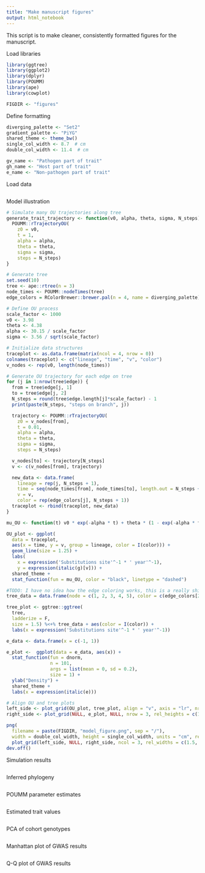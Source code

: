 ```yaml
---
title: "Make manuscript figures"
output: html_notebook
---
```


This script is to make cleaner, consistently formatted figures for the manuscript.

Load libraries
```r
library(ggtree)
library(ggplot2)
library(dplyr)
library(POUMM)
library(ape)
library(cowplot)

FIGDIR <- "figures"
```

Define formatting
```r
diverging_palette <- "Set2"
gradient_palette <- "PiYG"
shared_theme <- theme_bw()
single_col_width <- 8.7  # cm
double_col_width <- 11.4  # cm

gv_name <- "Pathogen part of trait"
gh_name <- "Host part of trait"
e_name <- "Non-pathogen part of trait"
```

Load data
```r

```

Model illustration
```r
# Simulate many OU trajectories along tree
generate_trait_trajectory <- function(v0, alpha, theta, sigma, N_steps) {
  POUMM::rTrajectoryOU(
    z0 = v0,
    t = 1,
    alpha = alpha,
    theta = theta,
    sigma = sigma,
    steps = N_steps)
}

# Generate tree
set.seed(10)
tree <- ape::rtree(n = 3)
node_times <- POUMM::nodeTimes(tree)
edge_colors = RColorBrewer::brewer.pal(n = 4, name = diverging_palette)

# Define OU process
scale_factor <- 1000
v0 <- 3.98
theta <- 4.38
alpha <- 30.15 / scale_factor
sigma <- 3.56 / sqrt(scale_factor)

# Initialize data structures
traceplot <- as.data.frame(matrix(ncol = 4, nrow = 0))
colnames(traceplot) <- c("lineage", "time", "v", "color")
v_nodes <- rep(v0, length(node_times))

# Generate OU trajectory for each edge on tree
for (j in 1:nrow(tree$edge)) {
  from = tree$edge[j, 1]
  to = tree$edge[j, 2]
  N_steps = round(tree$edge.length[j]*scale_factor) - 1
  print(paste(N_steps, "steps on branch", j))

  trajectory <- POUMM::rTrajectoryOU(
    z0 = v_nodes[from],
    t = 0.01,
    alpha = alpha,
    theta = theta,
    sigma = sigma,
    steps = N_steps)

  v_nodes[to] <- trajectory[N_steps]
  v <- c(v_nodes[from], trajectory)

  new_data <- data.frame(
    lineage = rep(j, N_steps + 1),
    time = seq(node_times[from], node_times[to], length.out = N_steps + 1),
    v = v,
    color = rep(edge_colors[j], N_steps + 1))
  traceplot <- rbind(traceplot, new_data)
}

mu_OU <- function(t) v0 * exp(-alpha * t) + theta * (1 - exp(-alpha * t))

OU_plot <- ggplot(
  data = traceplot,
  aes(x = time, y = v, group = lineage, color = I(color))) +
  geom_line(size = 1.25) +
  labs(
    x = expression('Substitutions site'^-1 * ' year'^-1),
    y = expression(italic(g)[v])) +
  shared_theme +
  stat_function(fun = mu_OU, color = "black", linetype = "dashed")

#TODO: I have no idea how the edge coloring works, this is a really shitty hardcoded soln
tree_data = data.frame(node = c(1, 2, 3, 4, 5), color = c(edge_colors[2], edge_colors[3], edge_colors[4], "blue", edge_colors[1]))

tree_plot <- ggtree::ggtree(
  tree,
  ladderize = F,
  size = 1.5) %<+% tree_data + aes(color = I(color)) +
  labs(x = expression('Substitutions site'^-1 * ' year'^-1))

e_data <- data.frame(x = c(-1, 1))

e_plot <-  ggplot(data = e_data, aes(x)) +
  stat_function(fun = dnorm,
                n = 101,
                args = list(mean = 0, sd = 0.2),
                size = 1) +
  ylab("Density") +
  shared_theme +
  labs(x = expression(italic(e)))

# Align OU and tree plots
left_side <- plot_grid(OU_plot, tree_plot, align = "v", axis = "lr", nrow = 2, rel_heights = c(2, 1), labels = c("A", "C"))
right_side <- plot_grid(NULL, e_plot, NULL, nrow = 3, rel_heights = c(1, 2, 1), labels = c("", "B", ""))

png(
  filename = paste(FIGDIR, "model_figure.png", sep = "/"),
  width = double_col_width, height = single_col_width, units = "cm", res = 300)
  plot_grid(left_side, NULL, right_side, ncol = 3, rel_widths = c(1.5, 0.2, 1))
dev.off()

```

Simulation results
```r

```

Inferred phylogeny
```r

```

POUMM parameter estimates
```r

```

Estimated trait values
```r

```

PCA of cohort genotypes
```r

```

Manhattan plot of GWAS results
```r

```

Q-Q plot of GWAS results
```r

```
